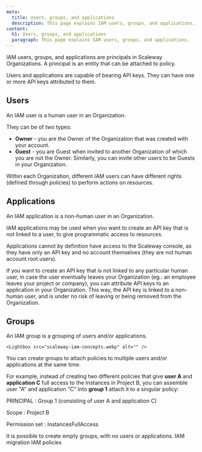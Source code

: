 ```yaml
---
meta:
  title: Users, groups, and applications
  description: This page explains IAM users, groups, and applications.
content:
  h1: Users, groups, and applications
  paragraph: This page explains IAM users, groups, and applications.
---
```


IAM users, groups, and applications are principals in Scaleway Organizations. A principal is an entity that can be attached to policy.

Users and applications are capable of bearing API keys. They can have one or more API keys attributed to them.

## Users

An IAM user is a human user in an Organization. 

They can be of two types: 

- **Owner** - you are the Owner of the Organization that was created with your account. 
- **Guest** - you are Guest when invited to another Organization of which you are not the Owner. Similarly, you can invite other users to be Guests in your Organization. 

<Lightbox src="scaleway-iam-owners-guests.webp" alt="" />

Within each Organization, different IAM users can have different rights (defined through policies) to perform actions on resources.

## Applications

An IAM application is a non-human user in an Organization. 

IAM applications may be used when you want to create an API key that is not linked to a user, to give programmatic access to resources. 

<Message type="note">
  Applications cannot by definition have access to the Scaleway console, as they have only an API key and no account themselves (they are not human account root users).
</Message>

If you want to create an API key that is not linked to any particular human user, in case the user eventually leaves your Organization (eg.: an employee leaves your project or company), you can attribute API keys to an application in your Organization. This way, the API key is linked to a non-human user, and is under no risk of leaving or being removed from the Organization.

## Groups

An IAM group is a grouping of users and/or applications. 

    <Lightbox src="scaleway-iam-concepts.webp" alt="" />

You can create groups to attach policies to multiple users and/or applications at the same time.

For example, instead of creating two different policies that give **user A** and **application C** full access to the Instances in Project B, you can assemble user "A" and application "C" into **group 1** attach it to a singular policy:

PRINCIPAL
: Group 1 (consisting of user A and application C)

Scope
: Project B

Permission set
: InstancesFullAccess

<Message type="note">
  It is possible to create empty groups, with no users or applications. 
</Message>


<Navigation title="See also">
  <PreviousButton to="/identity-and-access-management/iam/reference-content/migration/">IAM migration</PreviousButton>
  <NextButton to="/identity-and-access-management/iam/reference-content/policy/">IAM policies</NextButton>
</Navigation>